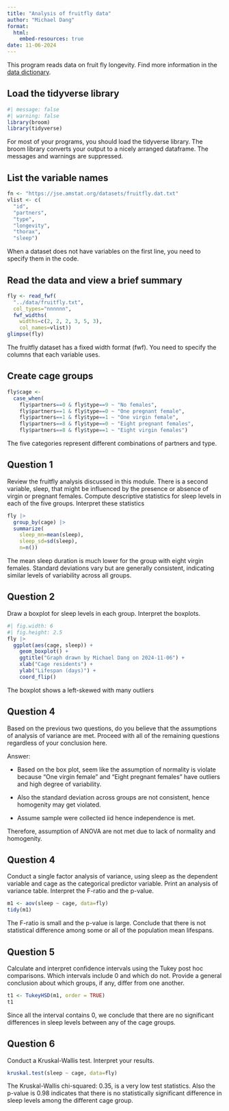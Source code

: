 ---
title: "Analysis of fruitfly data"
author: "Michael Dang"
format: 
  html:
    embed-resources: true
date: 11-06-2024
---

This program reads data on fruit fly longevity. Find more information in the [data dictionary][dd].

[dd]: https://github.com/pmean/data/blob/master/files/fruitfly.yaml

## Load the tidyverse library

```{r setup}
#| message: false
#| warning: false
library(broom)
library(tidyverse)
```

For most of your programs, you should load the tidyverse library. The broom library converts your output to a nicely arranged dataframe. The messages and warnings are suppressed.

## List the variable names

```{r variable-list}
fn <- "https://jse.amstat.org/datasets/fruitfly.dat.txt"
vlist <- c(
  "id",
  "partners",
  "type",
  "longevity",
  "thorax",
  "sleep")
```

When a dataset does not have variables on the first line, you need to specify them in the code.

## Read the data and view a brief summary

```{r read}
fly <- read_fwf(
  "../data/fruitfly.txt",
  col_types="nnnnnn",
  fwf_widths(
    widths=c(2, 2, 2, 3, 5, 3),
    col_names=vlist))
glimpse(fly)
```

The fruitfly dataset has a fixed width format (fwf). You need to specify the 
columns that each variable uses.

## Create cage groups

```{r cage}
fly$cage <- 
  case_when(
    fly$partners==0 & fly$type==9 ~ "No females",
    fly$partners==1 & fly$type==0 ~ "One pregnant female",
    fly$partners==1 & fly$type==1 ~ "One virgin female",
    fly$partners==8 & fly$type==0 ~ "Eight pregnant females",
    fly$partners==8 & fly$type==1 ~ "Eight virgin females")
```

The five categories represent different combinations of partners and type.

## Question 1
Review the fruitfly analysis discussed in this module. There is a second variable, sleep, that might be influenced by the presence or absence of virgin or pregnant females. Compute descriptive statistics for sleep levels in each of the five groups. Interpret these statistics

```{r longevity-means}
fly |>
  group_by(cage) |>
  summarize(
    sleep_mn=mean(sleep),
    sleep_sd=sd(sleep),
    n=n())
```

The mean sleep duration is much lower for the group with eight virgin females. Standard deviations vary but are generally consistent, indicating similar levels of variability across all groups.

## Question 2
Draw a boxplot for sleep levels in each group. Interpret the boxplots.

```{r longevity-boxplot}
#| fig.width: 6
#| fig.height: 2.5
fly |>
  ggplot(aes(cage, sleep)) +
    geom_boxplot() +
    ggtitle("Graph drawn by Michael Dang on 2024-11-06") +
    xlab("Cage residents") +
    ylab("Lifespan (days)") +
    coord_flip()
```

The boxplot shows a left-skewed with many outliers

## Question 4
Based on the previous two questions, do you believe that the assumptions of analysis of variance are met. Proceed with all of the remaining questions regardless of your conclusion here.

Answer:

- Based on the box plot, seem like the assumption of normality is violate because "One virgin female" and "Eight pregnant females" have outliers and high degree of variability. 

- Also the standard deviation across groups are not consistent, hence homogenity may get violated. 

- Assume sample were collected iid hence independence is met.

Therefore, assumption of ANOVA are not met due to lack of normality and homogenity.

## Question 4
Conduct a single factor analysis of variance, using sleep as the dependent variable and cage as the categorical predictor variable. Print an analysis of variance table. Interpret the F-ratio and the p-value.

```{r longevity-one-factor-anova}
m1 <- aov(sleep ~ cage, data=fly)
tidy(m1)
```

The F-ratio is small and the p-value is large. Conclude that there is not statistical 
difference among some or all of the population mean lifespans.

## Question 5
Calculate and interpret confidence intervals using the Tukey post hoc comparisons. Which intervals include 0 and which do not. Provide a general conclusion about which groups, if any, differ from one another.

```{r Tukey post hos}
t1 <- TukeyHSD(m1, order = TRUE)
t1
```
Since all the interval contains 0, we conclude that there are no significant differences in sleep levels between any of the cage groups.

## Question 6
Conduct a Kruskal-Wallis test. Interpret your results.

```{r kw}
kruskal.test(sleep ~ cage, data=fly)
```
The Kruskal-Wallis chi-squared: 0.35, is a very low test statistics. Also the p-value is 0.98 indicates that there is no statistically significant difference in sleep levels among the different cage group.

